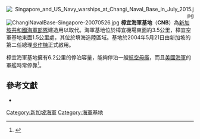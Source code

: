 <mapframe latitude="1.319616" longitude="104.025421" zoom="13" width="200" height="100" align="right" />[[File:Singapore_and_US_Navy_warships_at_Changi_Naval_Base_in_July_2015.jpg|thumb]]
[[File:ChangiNavalBase-Singapore-20070526.jpg|thumb]]
'''樟宜海軍基地'''（'''CNB'''）為[[新加坡共和國海軍部隊|新加坡共和國海軍部隊]]建造用以取代{{link-en|布拉尼島海軍基地|Brani Naval Base}}。海軍基地位於樟宜機場東面約3.5公里，樟宜空軍基地東面1.5公里處，其位於填海造陸區域。基地於2004年5月21日由新加坡的第二任總理[[吳作棟|吳作棟]]正式啟用。

樟宜海軍基地擁有6.2公里的停泊容量，能夠停泊一艘[[航空母艦|航空母艦]]，而且[[美國海軍|美國海軍]]的軍艦時常停靠<ref>{{Cite web |url=http://www.naval-technology.com/projects/changi-naval-base/ |title=存档副本 |access-date=2015-05-23 |archive-date=2020-09-25 |archive-url=https://web.archive.org/web/20200925142825/https://www.naval-technology.com/projects/changi-naval-base/ |dead-url=no }}</ref>。

==參考文獻==
{{reflist}}
{{Translation/Ref|en|Changi Naval Base}}
* {{cite web|title=Our Bases |work=新加坡共和國海軍網站 |url=http://www.mindef.gov.sg/navy/assets_bases.html |accessdate=2005-03-04 |deadurl=yes |archiveurl=https://web.archive.org/web/20051123213411/http://www.mindef.gov.sg/navy/assets_bases.html |archivedate=2005-11-23 }}
[[Category:新加坡海軍|Category:新加坡海軍]]
[[Category:海軍基地|Category:海軍基地]]